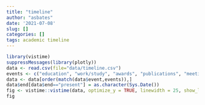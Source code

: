 ```yaml
---
title: "timeline"
author: "asbates"
date: '2021-07-08'
slug: []
categories: []
tags: academic timeline
---
```


```r
library(vistime)
suppressMessages(library(plotly))
data <- read.csv(file="data/timeline.csv")
events <- c("education", "work/study", "awards", "publications", "meetings", "experience", "other")
data <- data[order(match(data$event,events)),]
data$end[data$end=="present"] = as.character(Sys.Date())
fig <- vistime::vistime(data, optimize_y = TRUE, linewidth = 25, show_labels = TRUE)
fig
```

